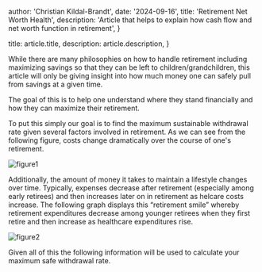 
  author: 'Christian Kildal-Brandt',
  date: '2024-09-16',
  title: 'Retirement Net Worth Health',
  description:
    'Article that helps to explain how cash flow and net worth function in retirement',
}

  title: article.title,
  description: article.description,
}


While there are many philosophies on how to handle retirement including maximizing savings so that they can be left to children/grandchildren, this article will only be giving insight into how much money one can safely pull from savings at a given time. 

The goal of this is to help one understand where they stand financially and how they can maximize their retirement.

To put this simply our goal is to find the maximum sustainable withdrawal rate given several factors involved in retirement. As we can see from the following figure, costs change dramatically over the course of one's retirement.

<Image src={figure1} alt="figure1" />

Additionally, the amount of money it takes to maintain a lifestyle changes over time. Typically, expenses decrease after retirement (especially among early retirees) and then increases later on in retirement as helcare costs increase.
The following graph displays this “retirement smile” whereby retirement expenditures decrease among younger retirees when they first retire and then increase as healthcare expenditures rise.

<Image src={figure2} alt="figure2" />

Given all of this the following information will be used to calculate your maximum safe withdrawal rate.

<FinancialIndependenceForm />
